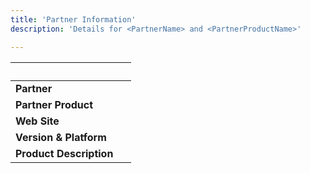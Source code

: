 ```yaml
---
title: 'Partner Information'
description: 'Details for <PartnerName> and <PartnerProductName>'

---
```

| &nbsp;     | &nbsp; |
| ----------- | ----------- |
| **Partner**      |        |
| **Partner Product**   |        |
| **Web Site**      |      |
| **Version & Platform**   |        |
| **Product Description**      |       |
